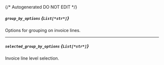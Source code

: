 {/* Autogenerated DO NOT EDIT  */}
##### `group_by_options` *{`List[*str*]`}*
Options for grouping on invoice lines.

---
##### `selected_group_by_options` *{`List[*str*]`}*
Invoice line level selection.


